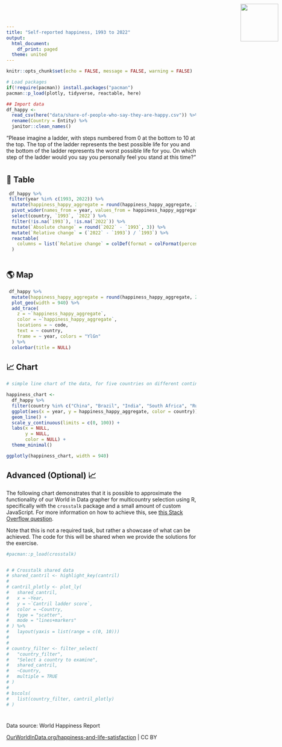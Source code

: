 ```yaml
---
title: "Self-reported happiness, 1993 to 2022"
output:
  html_document:
    df_print: paged
  theme: united
---
```


<img src="Our_World_in_Data_logo.png" style='width: 100px; position:absolute; top:0; right:0; padding:10px;'/>

<link href='https://fonts.googleapis.com/css?family=Playfair Display' rel='stylesheet'>
<style>
h1 {
    font-family: Playfair Display, Georgia, Times New Roman, "Liberation Serif", serif;
}
</style>

```r
knitr::opts_chunk$set(echo = FALSE, message = FALSE, warning = FALSE)

# Load packages 
if(!require(pacman)) install.packages("pacman")
pacman::p_load(plotly, tidyverse, reactable, here)
```

```r
## Import data
df_happy <- 
  read_csv(here("data/share-of-people-who-say-they-are-happy.csv")) %>% 
  rename(Country = Entity) %>% 
  janitor::clean_names()

```

“Please imagine a ladder, with steps numbered from 0 at the bottom to 10 at the top. The top of the ladder represents the best possible life for you and the bottom of the ladder represents the worst possible life for you. On which step of the ladder would you say you personally feel you stand at this time?”

# {.tabset}

## 🔢 Table

```r
 df_happy %>% 
 filter(year %in% c(1993, 2022)) %>% 
  mutate(happiness_happy_aggregate = round(happiness_happy_aggregate, 3)) %>% 
  pivot_wider(names_from = year, values_from = happiness_happy_aggregate, id_cols = country) %>% 
  select(country, `1993`, `2022`) %>% 
  filter(!is.na(`1993`), !is.na(`2022`)) %>%  
  mutate(`Absolute change` = round(`2022` - `1993`, 3)) %>% 
  mutate(`Relative change` = (`2022` - `1993`) / `1993`) %>% 
  reactable(
    columns = list(`Relative change` = colDef(format = colFormat(percent = TRUE, digits = 1))) 
  ) 
  
```

## 🌎 Map

```r
 df_happy %>% 
  mutate(happiness_happy_aggregate = round(happiness_happy_aggregate, 2)) %>%
  plot_geo(width = 940) %>% 
  add_trace(
    z = ~`happiness_happy_aggregate`,
    color = ~`happiness_happy_aggregate`,
    locations = ~ code,
    text = ~ country,
    frame = ~ year, colors = "YlGn"
  ) %>% 
  colorbar(title = NULL)
```


## 📈 Chart

```r
# simple line chart of the data, for five countries on different continents (ggplot, piped into ggplotly)

happiness_chart <- 
  df_happy %>% 
  filter(country %in% c("China", "Brazil", "India", "South Africa", "Russia")) %>%
  ggplot(aes(x = year, y = happiness_happy_aggregate, color = country)) +
  geom_line() +
  scale_y_continuous(limits = c(0, 100)) +
  labs(x = NULL,
       y = NULL, 
       color = NULL) +
  theme_minimal() 

ggplotly(happiness_chart, width = 940)


```

## Advanced (Optional) 📈

The following chart demonstrates that it is possible to approximate the functionality of our World in Data grapher for multicountry selection using R, specifically with the `crosstalk` package and a small amount of custom JavaScript. For more information on how to achieve this, see [this Stack Overflow question](https://stackoverflow.com/questions/67058016/how-to-set-default-values-in-filter-select-in-crosstalk-in-r-plotly).

Note that this is not a required task, but rather a showcase of what can be achieved. The code for this will be shared when we provide the solutions for the exercise.

```r
#pacman::p_load(crosstalk)


# # Crosstalk shared data
# shared_cantril <- highlight_key(cantril)
# 
# cantril_plotly <- plot_ly(
#   shared_cantril, 
#   x = ~Year, 
#   y = ~`Cantril ladder score`, 
#   color = ~Country, 
#   type = "scatter", 
#   mode = "lines+markers"
# ) %>%
#   layout(yaxis = list(range = c(0, 10)))
# 
# 
# country_filter <- filter_select(
#   "country_filter", 
#   "Select a country to examine", 
#   shared_cantril, 
#   ~Country, 
#   multiple = TRUE
# )
# 
# bscols(
#   list(country_filter, cantril_plotly)
# )
```

<script>
function filter_default() {
  var default_countries = ["Norway", "Australia", "Germany", "Bolivia", "Colombia", "Bhutan"]; // Set default countries here
  document.getElementById("country_filter").getElementsByClassName("selectized")[0].selectize.setValue(default_countries, false);
}
window.onload = filter_default;
</script>


# {.unlisted}

Data source: World Happiness Report

[OurWorldInData.org/happiness-and-life-satisfaction](https://ourworldindata.org/grapher/happiness-cantril-ladder) | CC BY



